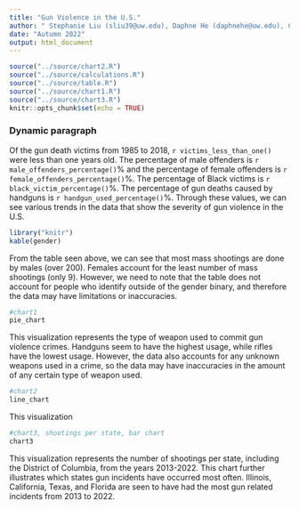 ```yaml
---
title: "Gun Violence in the U.S."
author: " Stephanie Liu (sliu39@uw.edu), Daphne He (daphnehe@uw.edu), Cecelia Thomas (ceceliat@uw.edu)"
date: "Autumn 2022"
output: html_document
---
```


```r
source("../source/chart2.R")
source("../source/calculations.R")
source("../source/table.R")
source("../source/chart1.R")
source("../source/chart3.R")
knitr::opts_chunk$set(echo = TRUE)
```

### Dynamic paragraph

Of the gun death victims from 1985 to 2018, `r victims_less_than_one()` were less than one years old. The percentage of male offenders is `r male_offenders_percentage()`% and the percentage of female offenders is `r female_offenders_percentage()`%. The percentage of Black victims is `r black_victim_percentage()`%. The percentage of gun deaths caused by handguns is `r handgun_used_percentage()`%. Through these values, we can see various trends in the data that show the severity of gun violence in the U.S.

``` r
library("knitr")
kable(gender)
```
From the table seen above, we can see that most mass shootings are done by males (over 200). Females account for the least number of mass shootings (only 9). However, we need to note that the table does not account for people who identify outside of the gender binary, and therefore the data may have limitations or inaccuracies.
``` r
#chart1
pie_chart
```
This visualization represents the type of weapon used to commit gun violence crimes. Handguns seem to have the highest usage, while rifles have the lowest usage. However, the data also accounts for any unknown weapons used in a crime, so the data may have inaccuracies in the amount of any certain type of weapon used.

```r
#chart2
line_chart
```
This visualization 

``` r
#chart3, shootings per state, bar chart
chart3
```

This visualization represents the number of shootings per state, including the District of Columbia, from the years 2013-2022. This chart further illustrates which states gun incidents have occurred most often. Illinois, California, Texas, and Florida are seen to have had the most gun related incidents from 2013 to 2022.